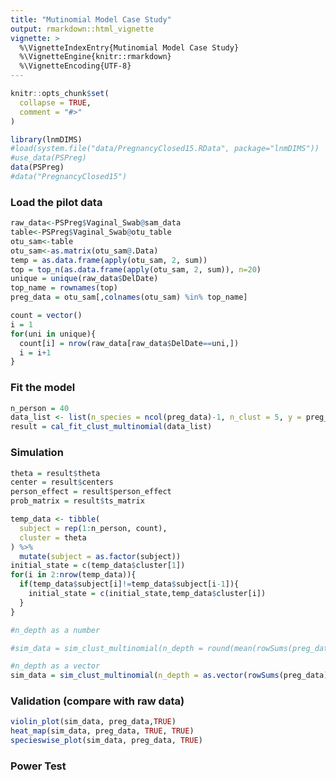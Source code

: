 ```yaml
---
title: "Mutinomial Model Case Study"
output: rmarkdown::html_vignette
vignette: >
  %\VignetteIndexEntry{Mutinomial Model Case Study}
  %\VignetteEngine{knitr::rmarkdown}
  %\VignetteEncoding{UTF-8}
---
```


```r
knitr::opts_chunk$set(
  collapse = TRUE,
  comment = "#>"
)
```

```r
library(lnmDIMS)
#load(system.file("data/PregnancyClosed15.RData", package="lnmDIMS"))
#use_data(PSPreg)
data(PSPreg)
#data("PregnancyClosed15")
```


### Load the pilot data
```r
raw_data<-PSPreg$Vaginal_Swab@sam_data
table<-PSPreg$Vaginal_Swab@otu_table
otu_sam<-table
otu_sam<-as.matrix(otu_sam@.Data)
temp = as.data.frame(apply(otu_sam, 2, sum))
top = top_n(as.data.frame(apply(otu_sam, 2, sum)), n=20)
unique = unique(raw_data$DelDate)
top_name = rownames(top)
preg_data = otu_sam[,colnames(otu_sam) %in% top_name]

count = vector()
i = 1
for(uni in unique){
  count[i] = nrow(raw_data[raw_data$DelDate==uni,])
  i = i+1
}
```
### Fit the model
```r
n_person = 40
data_list <- list(n_species = ncol(preg_data)-1, n_clust = 5, y = preg_data, n_person = 40,count = count)
result = cal_fit_clust_multinomial(data_list)
```

### Simulation
```r
theta = result$theta
center = result$centers
person_effect = result$person_effect
prob_matrix = result$ts_matrix

temp_data <- tibble(
  subject = rep(1:n_person, count),
  cluster = theta
) %>%
  mutate(subject = as.factor(subject))
initial_state = c(temp_data$cluster[1])
for(i in 2:nrow(temp_data)){
  if(temp_data$subject[i]!=temp_data$subject[i-1]){
    initial_state = c(initial_state,temp_data$cluster[i])
  }
}

#n_depth as a number

#sim_data = sim_clust_multinomial(n_depth = round(mean(rowSums(preg_data)),0), n_species = ncol(preg_data), prob_matrix, length(count), count ,initial_state, center,sigma, person_effect)

#n_depth as a vector
sim_data = sim_clust_multinomial(n_depth = as.vector(rowSums(preg_data)), n_species = ncol(preg_data), prob_matrix, length(count), count ,initial_state, center,sigma, person_effect)
```

### Validation (compare with raw data)
```r
violin_plot(sim_data, preg_data,TRUE)
heat_map(sim_data, preg_data, TRUE, TRUE)
specieswise_plot(sim_data, preg_data, TRUE)
```

### Power Test
```r

```

